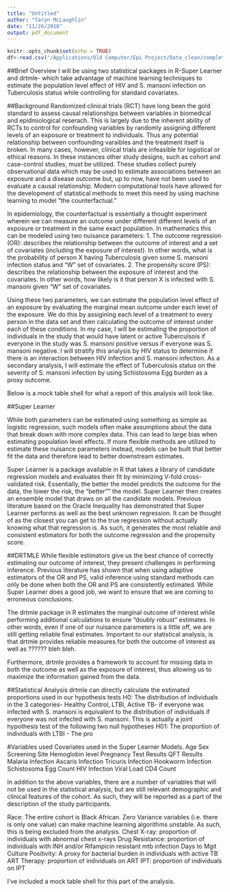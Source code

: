```yaml
---
title: "Untitled"
author: "Taryn McLaughlin"
date: "11/26/2018"
output: pdf_document
---
```


```r
knitr::opts_chunk$set(echo = TRUE)
df<-read.csv("/Applications/Old Computer/Epi Project/Data_clean/complete-kenya.csv")
```

##Brief Overview
I will be using two statistical packages in R-Super Learner and drtmle- which take advantage of machine learning techniques to estimate the population level effect of HIV and S. mansoni infection on Tuberculosis status while controlling for standard covariates.

##Background
Randomized clinical trials (RCT) have long been the gold standard to assess causal relationships between variables in biomedical and epidmiological reserach. This is largely due to the inherent ability of RCTs to control for confounding variables by randomly assigning different levels of an exposure or treatment to individuals. Thus any potential relationship between confounding varaibles and the treatment itself is broken. In many cases, however, clinical trials are infeasible for logistical or ethical reasons. In these instances other study designs, such as cohort and case-control studies, must be utilized. These studies collect purely observational data which may be used to estimate associations between an exposure and a disease outcome but, up to now, have not been used to evaluate a causal relationship. Modern computational tools have allowed for the development of statistical methods to meet this need by using machine learning to model "the counterfactual."

In epidemiology, the counterfactual is essentially a thought experiment wherein we can measure an outcome under different different levels of an exposure or treatment in the same exact population. In mathematics this can be modeled using two nuisance parameters:
1. The outcome regression (OR): describes the relationship between the outcome of interest and a set of covariates (including the exposure of interest). In other words, what is the probability of person X having Tuberculosis given some S. mansoni infection status and "W" set of covariates.
2. The propensity score (PS): describes the relationship between the exposure of interest and the covariates. In other words, how likely is it that person X is infected with S. mansoni given "W" set of covariates. 

Using these two parameters, we can estimate the population level effect of an exposure by evaluating the marginal mean outcome under each level of the exposure. We do this by assigining each level of a treatment to every person in the data set and then calculating the outcome of interest under each of these conditions. In my case, I will be estimating the proportion of individuals in the study that would have latent or active Tuberculsois if everyone in the study was S. mansoni positive versus if everyone was S. mansoni negative. I will stratify this analysis by HIV status to determine if there is an interaction between HIV infection and S. mansoni infection. As a secondary analysis, I will estimate the effect of Tuberculosis status on the severity of S. mansoni infection by using Schistosoma Egg burden as a proxy outcome. 

Below is a mock table shell for what a report of this analysis will look like.

##Super Learner

While both parameters can be estimated using something as simple as logistic regression, such models often make assumptions about the data that break down with more complex data. This can lead to large bias when estimating population level effects. If more flexible methods are utilized to estimate these nuisance parameters instead, models can be built that better fit the data and therefore lead to better downstream estimates.

Super Learner is a package available in R that takes a library of candidate regression models and evaluates their fit by minimizing V-fold cross-validated risk. Essentially, the better the model predicts the outcome for the data, the lower the risk, the "better"" the model. Super Learner then creates an ensemble model that draws on all the candidate models. Previous literature based on the Oracle Inequality has demonstrated that Super Learner performs as well as the best unknown regression. It can be thought of as the closest you can get to the true regression without actually knowing what that regression is. As such, it generates the most reliable and consistent estimators for both the outcome regression and the propensity score.

##DRTMLE
While flexible estimators give us the best chance of correctly estimating our outcome of interest, they present challenges in performing inference. Previous literature has shown that when using adaptive estimators of the OR and PS, valid inference using standard methods can only be done when both the OR and PS are consistently estimated. While Super Learner does a good job, we want to ensure that we are coming to erroneous conclusions. 

The drtmle package in R estimates the marginal outcome of interest while performing additional calculations to ensure "doubly robust" estimates. In other words, even if one of our nuisance parameters is a little off, we are still getting reliable final estimates. Important to our statistical analysis, is that drtmle provides reliable measures for both the outcome of interest as well as ?????? bleh bleh.

Furthermore, drtmle provides a framework to account for missing data in both the outcome as well as the exposure of interest, thus allowing us to maximize the information gained from the data.

##Statistical Analysis
drtmle can directly calculate the estimated proportions used in our hypothesis tests
H0: The distribution of individuals in the 3 categories- Healthy Control, LTBI, Active TB- if everyone was infected with S. mansoni is equivalent to the distribution of individuals if everyone was not infected with S. mansoni.
This is actually a joint hypothesis test of the following two null hypotheses
H01: The proportion of individuals with LTBI - The pro

#Variables used
Covariates used in the Super Learner Models.
Age
Sex
Screening Site
Hemoglobin level
Pregnancy Test Results
QFT Results
Malaria Infection
Ascaris Infection
Tricuris Infection
Hookworm Infection
Schistosoma Egg Count
HIV Infection
Viral Load
CD4 Count

In addition to the above variables, there are a number of variables that will not be used in the statistical analysis, but are still relevant demographic and clinical features of the cohort. As such, they will be reported as a part of the description of the study participants.

Race: The entire cohort is Black African. Zero Variance variables (i.e. there is only one value) can make machine learning algorithms unstable. As such, this is being excluded from the analysis.
Chest X-ray: proportion of individuals with abnormal chest x-rays
Drug Resistance: proportion of individuals with INH and/or Rifampicin resistant mtb infection
Days to Mgit Culture Positivity: A proxy for bacterial burden in individuals with active TB
ART Therapy: proportion of individuals on ART
IPT: proportion of individuals on IPT

I've included a mock table shell for this part of the analysis. 

```r

```

